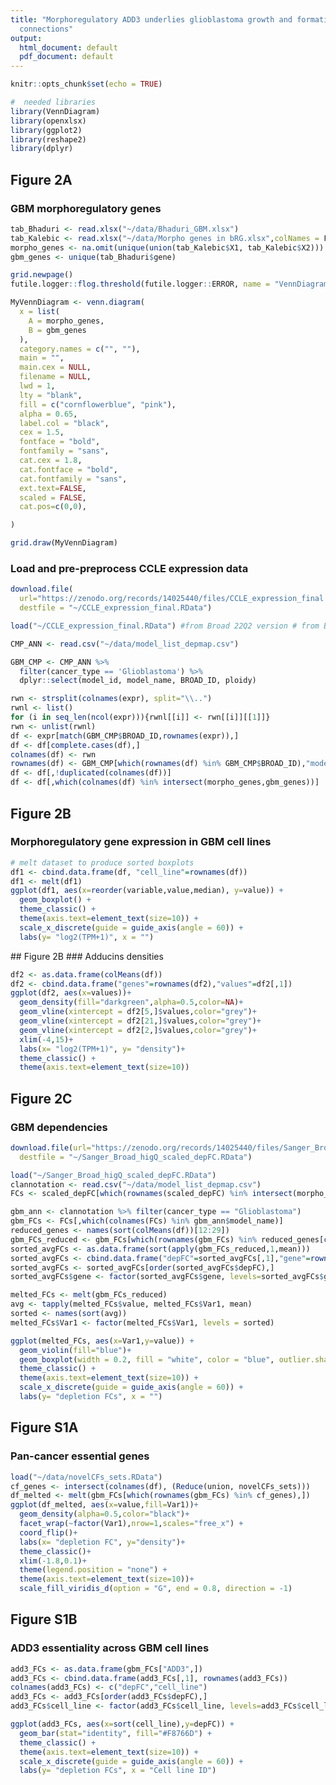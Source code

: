 ```yaml
---
title: "Morphoregulatory ADD3 underlies glioblastoma growth and formation of tumor-tumor
  connections"
output:
  html_document: default
  pdf_document: default
---
```


```r
knitr::opts_chunk$set(echo = TRUE)
```

```r
#  needed libraries
library(VennDiagram)
library(openxlsx)
library(ggplot2)
library(reshape2)
library(dplyr)
```

## Figure 2A
### GBM morphoregulatory genes

```r
tab_Bhaduri <- read.xlsx("~/data/Bhaduri_GBM.xlsx")
tab_Kalebic <- read.xlsx("~/data/Morpho genes in bRG.xlsx",colNames = F)
morpho_genes <- na.omit(unique(union(tab_Kalebic$X1, tab_Kalebic$X2)))
gbm_genes <- unique(tab_Bhaduri$gene)

grid.newpage()
futile.logger::flog.threshold(futile.logger::ERROR, name = "VennDiagramLogger")

MyVennDiagram <- venn.diagram(
  x = list(
    A = morpho_genes,
    B = gbm_genes
  ),
  category.names = c("", ""),
  main = "",
  main.cex = NULL,
  filename = NULL,
  lwd = 1,
  lty = "blank",
  fill = c("cornflowerblue", "pink"),
  alpha = 0.65,
  label.col = "black",
  cex = 1.5,
  fontface = "bold",
  fontfamily = "sans",
  cat.cex = 1.8,
  cat.fontface = "bold",
  cat.fontfamily = "sans",
  ext.text=FALSE,
  scaled = FALSE,
  cat.pos=c(0,0),

)

grid.draw(MyVennDiagram)
```


### Load and pre-preprocess CCLE expression data

```r

download.file(
  url="https://zenodo.org/records/14025440/files/CCLE_expression_final.RData?download=1",
  destfile = "~/CCLE_expression_final.RData")

load("~/CCLE_expression_final.RData") #from Broad 22Q2 version # from Broad 22Q2 version

CMP_ANN <- read.csv("~/data/model_list_depmap.csv")

GBM_CMP <- CMP_ANN %>% 
  filter(cancer_type == 'Glioblastoma') %>% 
  dplyr::select(model_id, model_name, BROAD_ID, ploidy)

rwn <- strsplit(colnames(expr), split="\\..")
rwnl <- list()
for (i in seq_len(ncol(expr))){rwnl[[i]] <- rwn[[i]][[1]]}
rwn <- unlist(rwnl)
df <- expr[match(GBM_CMP$BROAD_ID,rownames(expr)),]
df <- df[complete.cases(df),]
colnames(df) <- rwn
rownames(df) <- GBM_CMP[which(rownames(df) %in% GBM_CMP$BROAD_ID),"model_name"]
df <- df[,!duplicated(colnames(df))]
df <- df[,which(colnames(df) %in% intersect(morpho_genes,gbm_genes))]
```

## Figure 2B

### Morphoregulatory gene expression in GBM cell lines

```r

# melt dataset to produce sorted boxplots
df1 <- cbind.data.frame(df, "cell_line"=rownames(df))
df1 <- melt(df1)
ggplot(df1, aes(x=reorder(variable,value,median), y=value)) + 
  geom_boxplot() +
  theme_classic() +
  theme(axis.text=element_text(size=10)) +
  scale_x_discrete(guide = guide_axis(angle = 60)) +
  labs(y= "log2(TPM+1)", x = "")
```

## Figure 2B
### Adducins densities

```r
df2 <- as.data.frame(colMeans(df))
df2 <- cbind.data.frame("genes"=rownames(df2),"values"=df2[,1])
ggplot(df2, aes(x=values))+
  geom_density(fill="darkgreen",alpha=0.5,color=NA)+
  geom_vline(xintercept = df2[5,]$values,color="grey")+
  geom_vline(xintercept = df2[21,]$values,color="grey")+
  geom_vline(xintercept = df2[2,]$values,color="grey")+
  xlim(-4,15)+
  labs(x= "log2(TPM+1)", y= "density")+
  theme_classic() +
  theme(axis.text=element_text(size=10))
```
## Figure 2C

### GBM dependencies

```r
download.file(url="https://zenodo.org/records/14025440/files/Sanger_Broad_higQ_scaled_depFC.RData?download=1",
  destfile = "~/Sanger_Broad_higQ_scaled_depFC.RData")

load("~/Sanger_Broad_higQ_scaled_depFC.RData") 
clannotation <- read.csv("~/data/model_list_depmap.csv")
FCs <- scaled_depFC[which(rownames(scaled_depFC) %in% intersect(morpho_genes,gbm_genes)),]

gbm_ann <- clannotation %>% filter(cancer_type == "Glioblastoma")
gbm_FCs <- FCs[,which(colnames(FCs) %in% gbm_ann$model_name)]
reduced_genes <- names(sort(colMeans(df))[12:29])
gbm_FCs_reduced <- gbm_FCs[which(rownames(gbm_FCs) %in% reduced_genes[c(-2,-4,-18)]),]
sorted_avgFCs <- as.data.frame(sort(apply(gbm_FCs_reduced,1,mean)))
sorted_avgFCs <- cbind.data.frame("depFC"=sorted_avgFCs[,1],"gene"=rownames(sorted_avgFCs))
sorted_avgFCs <- sorted_avgFCs[order(sorted_avgFCs$depFC),]
sorted_avgFCs$gene <- factor(sorted_avgFCs$gene, levels=sorted_avgFCs$gene)

melted_FCs <- melt(gbm_FCs_reduced)
avg <- tapply(melted_FCs$value, melted_FCs$Var1, mean)
sorted <- names(sort(avg))
melted_FCs$Var1 <- factor(melted_FCs$Var1, levels = sorted)

ggplot(melted_FCs, aes(x=Var1,y=value)) + 
  geom_violin(fill="blue")+
  geom_boxplot(width = 0.2, fill = "white", color = "blue", outlier.shape = NA) +
  theme_classic() +
  theme(axis.text=element_text(size=10)) +
  scale_x_discrete(guide = guide_axis(angle = 60)) +
  labs(y= "depletion FCs", x = "")

```

## Figure S1A
### Pan-cancer essential genes

```r
load("~/data/novelCFs_sets.RData")
cf_genes <- intersect(colnames(df), (Reduce(union, novelCFs_sets)))
df_melted <- melt(gbm_FCs[which(rownames(gbm_FCs) %in% cf_genes),])
ggplot(df_melted, aes(x=value,fill=Var1))+
  geom_density(alpha=0.5,color="black")+
  facet_wrap(~factor(Var1),nrow=1,scales="free_x") +
  coord_flip()+
  labs(x= "depletion FC", y="density")+
  theme_classic()+
  xlim(-1.8,0.1)+
  theme(legend.position = "none") +
  theme(axis.text=element_text(size=10))+
  scale_fill_viridis_d(option = "G", end = 0.8, direction = -1)
```

## Figure S1B
### ADD3 essentiality across GBM cell lines

```r
add3_FCs <- as.data.frame(gbm_FCs["ADD3",])
add3_FCs <- cbind.data.frame(add3_FCs[,1], rownames(add3_FCs))
colnames(add3_FCs) <- c("depFC","cell_line")
add3_FCs <- add3_FCs[order(add3_FCs$depFC),]
add3_FCs$cell_line <- factor(add3_FCs$cell_line, levels=add3_FCs$cell_line)

ggplot(add3_FCs, aes(x=sort(cell_line),y=depFC)) + 
  geom_bar(stat="identity", fill="#F8766D") +
  theme_classic() +
  theme(axis.text=element_text(size=10)) +
  scale_x_discrete(guide = guide_axis(angle = 60)) +
  labs(y= "depletion FCs", x = "Cell line ID") 
```


